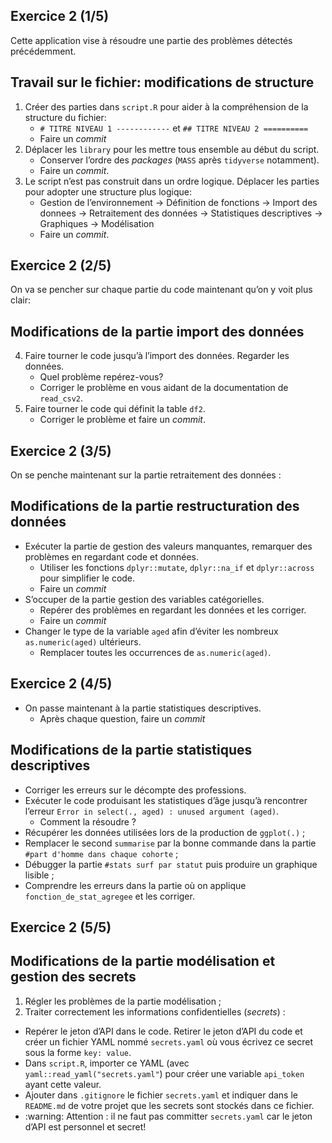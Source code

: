 ## Exercice 2 (1/5) {.smaller}

Cette application vise à résoudre une partie des problèmes détectés précédemment.

:::{.callout-tip collapse="true" icon=false}
## Travail sur le fichier: modifications de structure

:::{.incremental}
1. Créer des parties dans `script.R` pour aider à la compréhension de la structure du fichier:
    + `# TITRE NIVEAU 1 ------------` et `## TITRE NIVEAU 2 ==========`
    + Faire un _commit_
2. Déplacer les `library` pour les mettre tous ensemble au début du script.
    + Conserver l'ordre des _packages_ (`MASS` après `tidyverse` notamment).
    + Faire un _commit_.
3. Le script n'est pas construit dans un ordre logique. Déplacer les parties 
pour adopter une structure plus logique: 
    + Gestion de l'environnement -> Définition de fonctions -> Import des donnees -> Retraitement des données -> Statistiques descriptives -> Graphiques -> Modélisation
    + Faire un _commit_.
:::

:::

## Exercice 2 (2/5)

On va se pencher sur chaque partie du code maintenant 
qu'on y voit plus clair:

:::{.callout-tip collapse="true" icon=false}
## Modifications de la partie import des données

:::{.incremental .smaller}
4. Faire tourner le code jusqu'à l'import des données. Regarder les données.
    + Quel problème repérez-vous?
    + Corriger le problème en vous aidant de la documentation de `read_csv2`.
5. Faire tourner le code qui définit la table `df2`. 
    + Corriger le problème et faire un _commit_.
:::

:::

## Exercice 2 (3/5)

On se penche maintenant sur la partie retraitement des données :

:::{.callout-tip collapse="true" icon=false}
## Modifications de la partie restructuration des données

:::{.incremental}

+ Exécuter la partie de gestion des valeurs manquantes, remarquer des problèmes en regardant code et données.
  + Utiliser les fonctions `dplyr::mutate`, `dplyr::na_if` et `dplyr::across` pour simplifier le code.
  + Faire un _commit_
+ S'occuper de la partie gestion des variables catégorielles.
  + Repérer des problèmes en regardant les données et les corriger.
  + Faire un _commit_ 
+ Changer le type de la variable `aged` afin d'éviter les nombreux `as.numeric(aged)` ultérieurs.
  + Remplacer toutes les occurrences de `as.numeric(aged)`.
:::
  
:::

## Exercice 2 (4/5) {.smaller}

- On passe maintenant à la partie statistiques descriptives. 
  + Après chaque question, faire un _commit_

:::{.callout-tip collapse="true" icon=false}
## Modifications de la partie statistiques descriptives


:::{.incremental}
- Corriger les erreurs sur le décompte des professions. 
+ Exécuter le code produisant les statistiques d'âge jusqu'à rencontrer l'erreur `Error in select(., aged) : unused argument (aged)`.
    + Comment la résoudre ?
- Récupérer les données utilisées lors de la production de `ggplot(.)` ;
+ Remplacer le second `summarise` par la bonne commande dans la partie `#part d'homme dans chaque cohorte` ;
+ Débugger la partie `#stats surf par statut` puis produire un graphique lisible ; 
+ Comprendre les erreurs dans la partie où on applique `fonction_de_stat_agregee` et les corriger.
:::
  
:::

## Exercice 2 (5/5)

:::{.callout-tip collapse="true" icon=false}
## Modifications de la partie modélisation et gestion des secrets

:::{.incremental}
1. Régler les problèmes de la partie modélisation ;
2. Traiter correctement les informations confidentielles (*secrets*) :

  + Repérer le jeton d'API dans le code. Retirer le jeton d'API du code et créer un fichier YAML nommé `secrets.yaml` où vous écrivez ce secret sous la forme `key: value`. 
  + Dans `script.R`, importer ce YAML (avec `yaml::read_yaml("secrets.yaml"`) pour créer une variable `api_token` ayant cette valeur. 
  + Ajouter dans `.gitignore` le fichier `secrets.yaml` et indiquer dans le `README.md` de votre projet que les secrets sont stockés dans ce fichier. 
  + [:warning: Attention]{.red2} : il ne faut pas committer `secrets.yaml` car le jeton d'API est personnel et secret!
:::
  
:::
